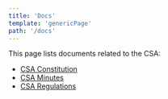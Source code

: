```yaml
---
title: 'Docs'
template: 'genericPage'
path: '/docs'
---
```


This page lists documents related to the CSA:

- [CSA Constitution](/docs/constitution)
- [CSA Minutes](/docs/minutes)
- [CSA Regulations](/docs/regulations)
